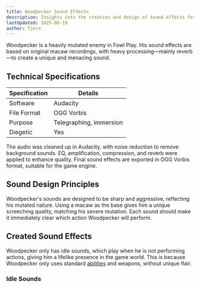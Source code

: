 ```yaml
---
title: Woodpecker Sound Effects
description: Insights into the creation and design of sound effects for Woodpecker in Fowl Play
lastUpdated: 2025-06-19
author: Tjorn
---
```


Woodpecker is a heavily mutated enemy in Fowl Play. His sound effects are based on original macaw recordings, with heavy processing—mainly reverb—to create a unique and menacing sound.

## Technical Specifications

| Specification | Details                 |
| ------------- | ----------------------- |
| Software      | Audacity                |
| File Format   | OGG Vorbis              |
| Purpose       | Telegraphing, immersion |
| Diegetic      | Yes                     |

The audio was cleaned up in Audacity, with noise reduction to remove background sounds. EQ, amplification, compression, and reverb were applied to enhance quality. Final sound effects are exported in OGG Vorbis format, suitable for the game engine.

## Sound Design Principles

Woodpecker's sounds are designed to be sharp and aggressive, reflecting his mutated nature. Using a macaw as the base gives him a unique screeching quality, matching his severe mutation. Each sound should make it immediately clear which action Woodpecker will perform.

## Created Sound Effects

Woodpecker only has idle sounds, which play when he is not performing actions, giving him a lifelike presence in the game world. This is because Woodpecker only uses standard [abilities](/fowl-play/art/sound/abilities) and weapons, without unique flair.

### Idle Sounds

<AudioPlayer
  src="/sfx/enemies/woodpecker/random/woodpecker1.ogg"
  title="Woodpecker Idle Sound 1"
  description="Short sound of a macaw screeching."
/>
<AudioPlayer
  src="/sfx/enemies/woodpecker/random/woodpecker2.ogg"
  title="Woodpecker Idle Sound 2"
  description="Short sound of a macaw screeching."
/>
<AudioPlayer
  src="/sfx/enemies/woodpecker/random/woodpecker3.ogg"
  title="Woodpecker Idle Sound 3"
  description="Short sound of a macaw screeching."
/>
<AudioPlayer
  src="/sfx/enemies/woodpecker/random/woodpecker4.ogg"
  title="Woodpecker Idle Sound 4"
  description="Short sound of a macaw screeching."
/>
